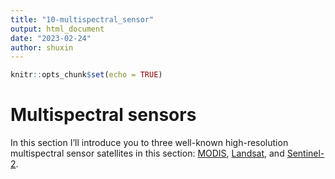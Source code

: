 ```yaml
---
title: "10-multispectral_sensor"
output: html_document
date: "2023-02-24"
author: shuxin
---
```


```r
knitr::opts_chunk$set(echo = TRUE)
```

# Multispectral sensors

In this section I'll introduce you to three well-known high-resolution multispectral sensor satellites in this section: [MODIS](https://modis.gsfc.nasa.gov/), [Landsat](https://landsat.gsfc.nasa.gov/), and [Sentinel-2](https://www.esa.int/Applications/Observing_the_Earth/Copernicus/Sentinel-2).
